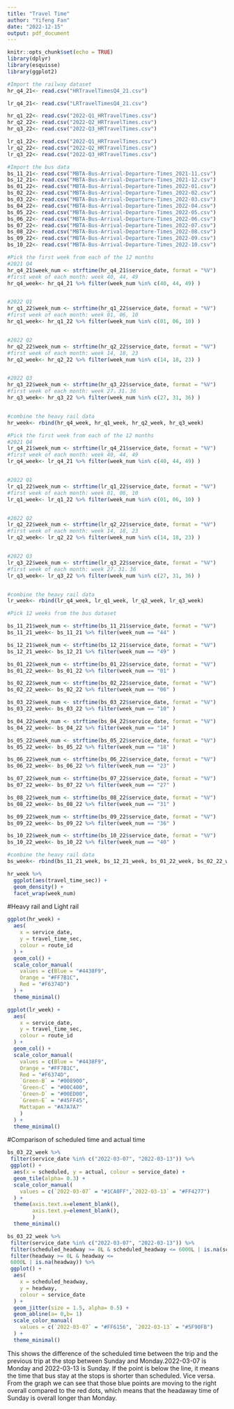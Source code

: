 ```yaml
---
title: "Travel Time"
author: "Yifeng Fan"
date: "2022-12-15"
output: pdf_document
---
```


```r
knitr::opts_chunk$set(echo = TRUE)
library(dplyr)
library(esquisse)
library(ggplot2)
```

```r
#Import the railway dataset
hr_q4_21<- read.csv("HRTravelTimesQ4_21.csv")

lr_q4_21<- read.csv("LRTravelTimesQ4_21.csv")

hr_q1_22<- read.csv("2022-Q1_HRTravelTimes.csv")
hr_q2_22<- read.csv("2022-Q2_HRTravelTimes.csv")
hr_q3_22<- read.csv("2022-Q3_HRTravelTimes.csv")

lr_q1_22<- read.csv("2022-Q1_HRTravelTimes.csv")
lr_q2_22<- read.csv("2022-Q2_HRTravelTimes.csv")
lr_q3_22<- read.csv("2022-Q3_HRTravelTimes.csv")

```

```r
#Import the bus data
bs_11_21<- read.csv("MBTA-Bus-Arrival-Departure-Times_2021-11.csv")
bs_12_21<- read.csv("MBTA-Bus-Arrival-Departure-Times_2021-12.csv")
bs_01_22<- read.csv("MBTA-Bus-Arrival-Departure-Times_2022-01.csv")
bs_02_22<- read.csv("MBTA-Bus-Arrival-Departure-Times_2022-02.csv")
bs_03_22<- read.csv("MBTA-Bus-Arrival-Departure-Times_2022-03.csv")
bs_04_22<- read.csv("MBTA-Bus-Arrival-Departure-Times_2022-04.csv")
bs_05_22<- read.csv("MBTA-Bus-Arrival-Departure-Times_2022-05.csv")
bs_06_22<- read.csv("MBTA-Bus-Arrival-Departure-Times_2022-06.csv")
bs_07_22<- read.csv("MBTA-Bus-Arrival-Departure-Times_2022-07.csv")
bs_08_22<- read.csv("MBTA-Bus-Arrival-Departure-Times_2022-08.csv")
bs_09_22<- read.csv("MBTA-Bus-Arrival-Departure-Times_2022-09.csv")
bs_10_22<- read.csv("MBTA-Bus-Arrival-Departure-Times_2022-10.csv")

```


```r
#Pick the first week from each of the 12 months
#2021 Q4
hr_q4_21$week_num <- strftime(hr_q4_21$service_date, format = "%V")
#first week of each month: week 40, 44, 49 
hr_q4_week<- hr_q4_21 %>% filter(week_num %in% c(40, 44, 49) )


#2022 Q1
hr_q1_22$week_num <- strftime(hr_q1_22$service_date, format = "%V")
#first week of each month: week 01, 06, 10 
hr_q1_week<- hr_q1_22 %>% filter(week_num %in% c(01, 06, 10) )


#2022 Q2
hr_q2_22$week_num <- strftime(hr_q2_22$service_date, format = "%V")
#first week of each month: week 14, 18, 23 
hr_q2_week<- hr_q2_22 %>% filter(week_num %in% c(14, 18, 23) )


#2022 Q3
hr_q3_22$week_num <- strftime(hr_q3_22$service_date, format = "%V")
#first week of each month: week 27，31，36 
hr_q3_week<- hr_q3_22 %>% filter(week_num %in% c(27, 31, 36) )


#combine the heavy rail data
hr_week<- rbind(hr_q4_week, hr_q1_week, hr_q2_week, hr_q3_week)

```

```r
#Pick the first week from each of the 12 months
#2021 Q4
lr_q4_21$week_num <- strftime(lr_q4_21$service_date, format = "%V")
#first week of each month: week 40, 44, 49 
lr_q4_week<- lr_q4_21 %>% filter(week_num %in% c(40, 44, 49) )


#2022 Q1
lr_q1_22$week_num <- strftime(lr_q1_22$service_date, format = "%V")
#first week of each month: week 01, 06, 10 
lr_q1_week<- lr_q1_22 %>% filter(week_num %in% c(01, 06, 10) )


#2022 Q2
lr_q2_22$week_num <- strftime(lr_q2_22$service_date, format = "%V")
#first week of each month: week 14, 18, 23 
lr_q2_week<- lr_q2_22 %>% filter(week_num %in% c(14, 18, 23) )


#2022 Q3
lr_q3_22$week_num <- strftime(lr_q3_22$service_date, format = "%V")
#first week of each month: week 27，31，36 
lr_q3_week<- lr_q3_22 %>% filter(week_num %in% c(27, 31, 36) )


#combine the heavy rail data
lr_week<- rbind(lr_q4_week, lr_q1_week, lr_q2_week, lr_q3_week)

```

```r
#Pick 12 weeks from the bus dataset 

bs_11_21$week_num <- strftime(bs_11_21$service_date, format = "%V")
bs_11_21_week<- bs_11_21 %>% filter(week_num == "44" )

bs_12_21$week_num <- strftime(bs_12_21$service_date, format = "%V")
bs_12_21_week<- bs_12_21 %>% filter(week_num == "49" )

bs_01_22$week_num <- strftime(bs_01_22$service_date, format = "%V")
bs_01_22_week<- bs_01_22 %>% filter(week_num == "01" )

bs_02_22$week_num <- strftime(bs_02_22$service_date, format = "%V")
bs_02_22_week<- bs_02_22 %>% filter(week_num == "06" )

bs_03_22$week_num <- strftime(bs_03_22$service_date, format = "%V")
bs_03_22_week<- bs_03_22 %>% filter(week_num == "10" )

bs_04_22$week_num <- strftime(bs_04_22$service_date, format = "%V")
bs_04_22_week<- bs_04_22 %>% filter(week_num == "14" )

bs_05_22$week_num <- strftime(bs_05_22$service_date, format = "%V")
bs_05_22_week<- bs_05_22 %>% filter(week_num == "18" )

bs_06_22$week_num <- strftime(bs_06_22$service_date, format = "%V")
bs_06_22_week<- bs_06_22 %>% filter(week_num == "23" )

bs_07_22$week_num <- strftime(bs_07_22$service_date, format = "%V")
bs_07_22_week<- bs_07_22 %>% filter(week_num == "27" )

bs_08_22$week_num <- strftime(bs_08_22$service_date, format = "%V")
bs_08_22_week<- bs_08_22 %>% filter(week_num == "31" )

bs_09_22$week_num <- strftime(bs_09_22$service_date, format = "%V")
bs_09_22_week<- bs_09_22 %>% filter(week_num == "36" )

bs_10_22$week_num <- strftime(bs_10_22$service_date, format = "%V")
bs_10_22_week<- bs_10_22 %>% filter(week_num == "40" )

#combine the heavy rail data
bs_week<- rbind(bs_11_21_week, bs_12_21_week, bs_01_22_week, bs_02_22_week, bs_03_22_week, bs_04_22_week, bs_05_22_week, bs_06_22_week, bs_07_22_week, bs_08_22_week, bs_09_22_week, bs_10_22_week)
```



```r
hr_week %>% 
  ggplot(aes(travel_time_sec)) + 
  geom_density() +
  facet_wrap(week_num)
```

#Heavy rail and Light rail
```r
ggplot(hr_week) +
  aes(
    x = service_date,
    y = travel_time_sec,
    colour = route_id
  ) +
  geom_col() +
  scale_color_manual(
    values = c(Blue = "#4438F9",
    Orange = "#FF7B1C",
    Red = "#F6374D")
  ) +
  theme_minimal()

ggplot(lr_week) +
  aes(
    x = service_date,
    y = travel_time_sec,
    colour = route_id
  ) +
  geom_col() +
  scale_color_manual(
    values = c(Blue = "#4438F9",
    Orange = "#FF7B1C",
    Red = "#F6374D",
    `Green-B` = "#008900",
    `Green-C` = "#00C400",
    `Green-D` = "#00ED00",
    `Green-E` = "#45FF45",
    Mattapan = "#A7A7A7"
    )
  ) +
  theme_minimal()
```


#Comparison of scheduled time and actual time
```r
bs_03_22_week %>%
 filter(service_date %in% c("2022-03-07", "2022-03-13")) %>%
 ggplot() +
  aes(x = scheduled, y = actual, colour = service_date) +
  geom_tile(alpha= 0.3) +
  scale_color_manual(
    values = c(`2022-03-07` = "#1CA0FF",`2022-03-13` = "#FF4277")
  ) +
  theme(axis.text.x=element_blank(), 
        axis.text.y=element_blank(), 
        )
  theme_minimal()
```

```r
bs_03_22_week %>%
 filter(service_date %in% c("2022-03-07", "2022-03-13")) %>%
 filter(scheduled_headway >= 0L & scheduled_headway <= 6000L | is.na(scheduled_headway)) %>%
 filter(headway >= 0L & headway <= 
 6000L | is.na(headway)) %>%
 ggplot() +
  aes(
    x = scheduled_headway,
    y = headway,
    colour = service_date
  ) +
  geom_jitter(size = 1.5, alpha= 0.5) +
  geom_abline(a= 0,b= 1)
  scale_color_manual(
    values = c(`2022-03-07` = "#FF6156", `2022-03-13` = "#5F90FB")
  ) +
  theme_minimal()
```
This shows the difference of the scheduled time between the trip and the previous trip at the stop between Sunday and Monday.2022-03-07 is Monday and 2022-03-13 is Sunday. If the point is below the line, it means the time that bus stay at the stops is shorter than scheduled. Vice versa. From the graph we can see that those blue points are moving to the right overall compared to the red dots, which means that the headaway time of Sunday is overall longer than Monday. 





























